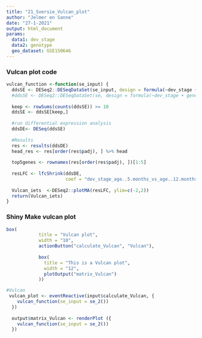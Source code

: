 ```yaml
---
title: "21_Sversie_Vulcan_plot"
author: "Jelmer en Sanne"
date: "27-1-2021"
output: html_document
params:
  data1: dev_stage
  data2: genotype
  geo_dataset: GSE150646
---
```


### Vulcan plot code
```r
vulcan_function <-function(se_input) {
  ddsSE <- DESeq2::DESeqDataSet(se_input, design = formula(~dev_stage + genotype))
  #ddsSE <- DESeq2::DESeqDataSet(se, design = formula(~dev_stage + genotype))
  
  keep <- rowSums(counts(ddsSE)) >= 10
  ddsSE <- ddsSE[keep,]
  
  #run differential expression analysis
  ddsDE<- DESeq(ddsSE)
  
  #Results
  res <- results(ddsDE)
  head_res <- res[order(res$padj), ] %>% head
  
  top5genes <- rownames(res[order(res$padj), ])[1:5]
  
  resLFC <- lfcShrink(ddsDE, 
                      coef = "dev_stage_age..5.months_vs_age..12.months"     )               
  
  Vulcan_iets  <-DESeq2::plotMA(resLFC, ylim=c(-2,2))
  return(Vulcan_iets)
}
```


### Shiny Make vulcan plot
```r
box(
            title = "Vulcan plot",
            width = "10",
            actionButton("calculate_Vulcan", "Vulcan"),
            
            box(
              title = "This is a Vulcan plot",
              width = "12",
              plotOutput("matrix_Vulcan")
            ))
```

```r
#Vulcan
 vulcan_plot <- eventReactive(input$calculate_Vulcan, {
    vulcan_function(se_input = se_2())
  })
  
  output$matrix_Vulcan <- renderPlot ({
    vulcan_function(se_input = se_2())
  })
```

